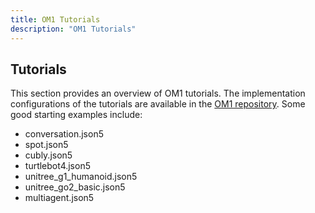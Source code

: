 ```yaml
---
title: OM1 Tutorials
description: "OM1 Tutorials"
---
```


## Tutorials

This section provides an overview of OM1 tutorials. The implementation configurations of the tutorials are available in the [OM1 repository](https://github.com/openmind/OM1/tree/main/config). Some good starting examples include:


- conversation.json5
- spot.json5
- cubly.json5
- turtlebot4.json5
- unitree_g1_humanoid.json5
- unitree_go2_basic.json5
- multiagent.json5